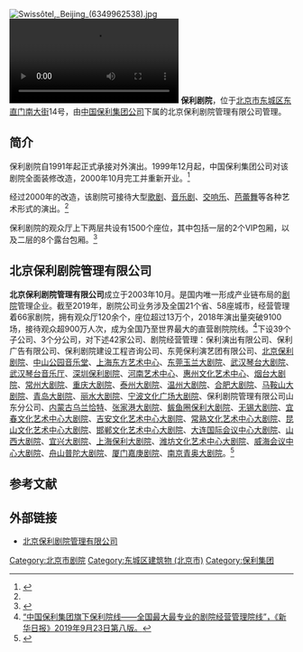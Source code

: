 {{Infobox venue
| name = 北京保利剧院
| nickname = 
| native_name = 
| native_name_lang = 
| fullname = 
| former names = 
| logo_image = 
| logo_caption = 
| image = Entrance of Poly Theatre (20200323173601).jpg
| image_size = 
| image_alt = 
| caption = 保利剧院（2020年3月）
| pushpin_map = 
| pushpin_mapsize = 
| pushpin_map_caption = 
| pushpin_label_position = 
| pushpin_relief = 
| address = [[北京市|北京市]][[东城区|东城区]][[东直门南大街|东直门南大街]]14号保利大厦7号门
| coordinates = {{Coord|39.933219|116.429592|type:landmark|display=inline,title}}
| type = 剧院
| built = 
| opened = 1991年
| renovated = 2000年
| expanded = 
| owner = [[保利集团|保利集团]]
| operator = 保利剧院管理有限公司
| production = 
| cost = 
| architect = 
| builder = 
| project_manager = 
| structural engineer = 
| services engineer = 
| general_contractor = 
| main_contractors = 
| seating_type = 
| capacity = 1500
| suites = 
| dimensions = 
| website = {{URL|https://www.polytheatre.com/}}
| publictransit = {{北京地铁线路名|2|SL}}[[东四十条站|东四十条站]]
}}
[[File:Swissôtel,_Beijing_(6349962538).jpg|thumb]]
[[File:2020年9月20日_曹禺之女万方续写《雷雨•后》_父女”连台戏“将年底上演.webm|thumb]]
'''保利剧院'''，位于[[北京市|北京市]][[东城区|东城区]][[东直门南大街|东直门南大街]]14号，由[[保利集团|中国保利集团公司]]下属的北京保利剧院管理有限公司管理。

==简介==
保利剧院自1991年起正式承接对外演出。1999年12月起，中国保利集团公司对该剧院全面装修改造，2000年10月完工并重新开业。<ref name=jianjie>{{Cite web |url=http://yule.sohu.com/20040722/n221144162.shtml |title=保利剧院简介，搜狐，2004-07-22 |accessdate=2014-12-14 |archive-date=2020-03-26 |archive-url=https://web.archive.org/web/20200326220224/https://yule.sohu.com/20040722/n221144162.shtml |dead-url=no }}</ref>

经过2000年的改造，该剧院可接待大型[[歌剧|歌剧]]、[[音乐剧|音乐剧]]、[[交响乐|交响乐]]、[[芭蕾舞|芭蕾舞]]等各种艺术形式的演出。<ref name=jianjie/>

保利剧院的观众厅上下两层共设有1500个座位，其中包括一层的2个VIP包厢，以及二层的8个露台包厢。<ref>{{Cite web |url=http://www.polytheatre.com/theatrefunction/gzt |title=观众厅，北京保利剧院管理有限公司，于2014-12-15查阅 |accessdate=2014-12-14 |archive-date=2014-12-14 |archive-url=https://web.archive.org/web/20141214183705/http://www.polytheatre.com/theatrefunction/gzt |dead-url=no }}</ref>

==北京保利剧院管理有限公司==
'''北京保利剧院管理有限公司'''成立于2003年10月。是国内唯一形成产业链布局的[[剧院|剧院]]管理企业。截至2019年，剧院公司业务涉及全国21个省、58座城市，经营管理着66家剧院，拥有观众厅120余个，座位超过13万个，2018年演出量突破9100场，接待观众超900万人次，成为全国乃至世界最大的直营剧院院线。<ref>[http://xhv5.xhby.net/mp3/pc/c/201909/23/c688414.html “中国保利集团旗下保利院线——全国最大最专业的剧院经营管理院线”，《新华日报》2019年9月23日第八版。]</ref>下设39个子公司、3个分公司，对下述42家公司、剧院经营管理：保利演出有限公司、保利广告有限公司、保利剧院建设工程咨询公司、东莞保利演艺团有限公司、[[保利剧院|北京保利剧院]]、[[中山公园音乐堂|中山公园音乐堂]]、[[上海东方艺术中心|上海东方艺术中心]]、[[东莞玉兰大剧院|东莞玉兰大剧院]]、[[武汉琴台大剧院|武汉琴台大剧院]]、[[武汉琴台音乐厅|武汉琴台音乐厅]]、[[深圳保利剧院|深圳保利剧院]]、[[河南艺术中心|河南艺术中心]]、[[惠州文化艺术中心|惠州文化艺术中心]]、[[烟台大剧院|烟台大剧院]]、[[常州大剧院|常州大剧院]]、[[重庆大剧院|重庆大剧院]]、[[泰州大剧院|泰州大剧院]]、[[温州大剧院|温州大剧院]]、[[合肥大剧院|合肥大剧院]]、[[马鞍山大剧院|马鞍山大剧院]]、[[青岛大剧院|青岛大剧院]]、[[丽水大剧院|丽水大剧院]]、[[宁波文化广场大剧院|宁波文化广场大剧院]]、保利剧院管理有限公司山东分公司、[[内蒙古乌兰恰特|内蒙古乌兰恰特]]、[[张家港大剧院|张家港大剧院]]、[[鲅鱼圈保利大剧院|鲅鱼圈保利大剧院]]、[[无锡大剧院|无锡大剧院]]、[[宜春文化艺术中心|宜春文化艺术中心大剧院]]、[[吉安文化艺术中心|吉安文化艺术中心大剧院]]、[[常熟文化艺术中心|常熟文化艺术中心大剧院]]、[[昆山文化艺术中心|昆山文化艺术中心大剧院]]、[[邯郸文化艺术中心|邯郸文化艺术中心大剧院]]、[[大连国际会议中心|大连国际会议中心大剧院]]、[[山西大剧院|山西大剧院]]、[[宜兴大剧院|宜兴大剧院]]、[[上海保利大剧院|上海保利大剧院]]、[[潍坊文化艺术中心|潍坊文化艺术中心大剧院]]、[[威海会议中心|威海会议中心大剧院]]、[[舟山普陀大剧院|舟山普陀大剧院]]、[[厦门嘉庚剧院|厦门嘉庚剧院]]、[[南京青奥大剧院|南京青奥大剧院]]。<ref>{{Cite web |url=http://www.polytheatre.com/theatre_intro |title=北京保利剧院管理有限公司，北京保利剧院管理有限公司，于2014-12-15查阅 |accessdate=2014-12-14 |archive-date=2014-12-14 |archive-url=https://web.archive.org/web/20141214180349/http://www.polytheatre.com/theatre_intro |dead-url=no }}</ref>

==参考文献==
{{reflist}}

==外部链接==
*[http://www.polytheatre.com/ 北京保利剧院管理有限公司]{{Wayback|url=http://www.polytheatre.com/ |date=20141218002632 }}

[[Category:北京市剧院|Category:北京市剧院]]
[[Category:东城区建筑物_(北京市)|Category:东城区建筑物 (北京市)]]
[[Category:保利集团|Category:保利集团]]